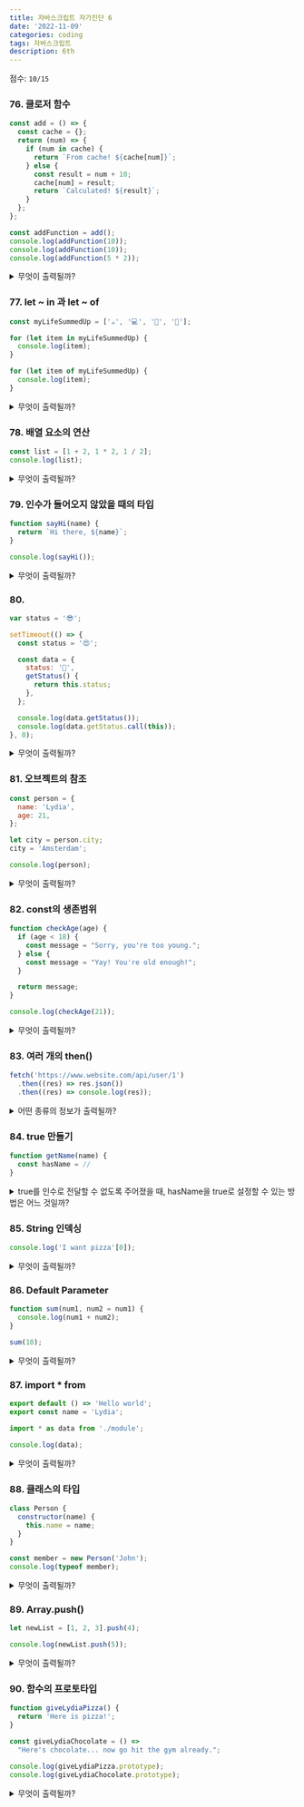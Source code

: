 ```yaml
---
title: 자바스크립트 자가진단 6
date: '2022-11-09'
categories: coding
tags: 자바스크립트
description: 6th
---
```

<HeadingNavigator />

점수: `10/15`

### 76. 클로저 함수
```js
const add = () => {
  const cache = {};
  return (num) => {
    if (num in cache) {
      return `From cache! ${cache[num]}`;
    } else {
      const result = num + 10;
      cache[num] = result;
      return `Calculated! ${result}`;
    }
  };
};

const addFunction = add();
console.log(addFunction(10));
console.log(addFunction(10));
console.log(addFunction(5 * 2));
```
<details>
  <summary>무엇이 출력될까?</summary>
    <>
    - 내 생각 : Calculated! 20 From cache! 20 From cache! 20
    - 이유? : 클로저 함수다. add()를 할당받은 시점에서 addFunction은 하나의 독자적인 우주고, `cache`값 등 자신이 태어난 환경을 기억한다(memorized). 여기서 `addFunction()`의 인수는 `return`의 인수로 들어간다. 관건은 5 * 2가 어떻게 처리되냐인데, 연산이 되어 10으로 들어갈 거라 생각했다.
    - 사족 : -
    - 오답노트 : - 
    </>
</details>

### 77. let ~ in 과 let ~ of
```js
const myLifeSummedUp = ['☕', '💻', '🍷', '🍫'];

for (let item in myLifeSummedUp) {
  console.log(item);
}

for (let item of myLifeSummedUp) {
  console.log(item);
}
```
<details>
  <summary>무엇이 출력될까?</summary>
    <>
    - 내 생각 : "☕" "💻" "🍷" "🍫" 그리고 0 1 2 3
    - 이유? : let~in은 배열의 값을, let~of는 배열의 인덱스를 반환한다고 생각했다.
    - 오답노트 : 반대였다. 배열은 사실 다음과 같이 볼 수 있다. {0: "☕", 1: "💻", 2: "🍷", 3: "🍫"}. 우리가 쉽게 배열 인덱스라 부르는 것은 오브젝트의 키값이다.  
    let~in은 "Enumerable"(열거가능한) 속성을, let~of는 "iterable"(반복가능한) 속성을 추출한다. 여기서 열거가능한 속성은 (사실은 오브젝트인)배열의 키값 = 그러니까 인덱스다. 반복가능한 속성은 그에 할당된 값 = 배열의 요소다.
    - 사족 : 키값은 반복가능한 속성이 아닌가? Enumerable과 Iterable의 명명 기준이 뭘까?
    </>
</details>

### 78. 배열 요소의 연산
```js
const list = [1 + 2, 1 * 2, 1 / 2];
console.log(list);
```
<details>
  <summary>무엇이 출력될까?</summary>
    <>
    - 내 생각 : [3, 2, 0.5]
    - 이유? : 정상적으로 연산이 될 것 같다.
    - 사족 : 배열은 모든 값을 가질 수 있다. string|number|object|...[]
    - 오답노트 : -
    </>
</details>

### 79. 인수가 들어오지 않았을 때의 타입
```js
function sayHi(name) {
  return `Hi there, ${name}`;
}

console.log(sayHi());
```
<details>
  <summary>무엇이 출력될까?</summary>
    <>
    - 내 생각 : Hi there, undefined
    - 이유? : 타입스크립트에서 파라미터가 옵셔널할 때 `undefined`가 붙었다.
    - 사족 : -
    - 오답노트 : -
    </>
</details>

### 80. 
```js
var status = '😎';

setTimeout(() => {
  const status = '😍';

  const data = {
    status: '🥑',
    getStatus() {
      return this.status;
    },
  };

  console.log(data.getStatus());
  console.log(data.getStatus.call(this));
}, 0);
```
<details>
  <summary>무엇이 출력될까?</summary>
    <>
    - 내 생각 : "🥑" 그리고 "😍"
    - 이유? : 첫번째 this는 data의 블록 스코프에 걸린다. 따라서 아보카도가 출력된다. 두번째에는 콜을 통해 상위 객체에 this를 연결하고 실행했다. 따라서 하트얼굴이 출력된다.
    - 사족 : -
    - 오답노트 : 함수에서, `this` 키워드는 *함수가 속해 있는 객체*를 참조한다. setTimeout()에서 `this`가 참조하는 것은 전역객체다. 따라서 선글라스가 출력된다.
    </>
</details>

### 81. 오브젝트의 참조
```js
const person = {
  name: 'Lydia',
  age: 21,
};

let city = person.city;
city = 'Amsterdam';

console.log(person);
```
<details>
  <summary>무엇이 출력될까?</summary>
    <>
    - 내 생각 : { name: "Lydia", age: 21, city: undefined }
    - 이유? : city를 참조에서 값으로 재할당했다. person 오브젝트와는 연이 끊어졌고, 그럼 남은 person의 값이 무엇이냐가 문제다. 난 `let city = person.city`는 사실 `let city = person.city = undefined`와 같다고 생각했다. 보이진 않지만 오브젝트에 값 할당이 일어난 거라고 말이다.
    - 사족 : -
    - 오답노트 : person.city가 `undefined`값을 가지는 것은 맞지만, city가 person 객체 자체를 참조하는 것은 아니다. city는 person 객체에서 city라는 속성의 값을 자신의 현재 값으로 요청했을 뿐이다. 결국 원래의 오브젝트가 반환된다.
    </>
</details>

### 82. const의 생존범위
```js
function checkAge(age) {
  if (age < 18) {
    const message = "Sorry, you're too young.";
  } else {
    const message = "Yay! You're old enough!";
  }

  return message;
}

console.log(checkAge(21));
```
<details>
  <summary>무엇이 출력될까?</summary>
    <>
    - 내 생각 : ReferenceError
    - 이유? : message의 생존범위는 블록 스코프다. if문을 빠져나오지 못하고 소멸됐기 때문에 바깥의 리턴은 message가 무엇인지 알지 못한다.
    - 사족 : -
    - 오답노트 : -
    </>
</details>

### 83. 여러 개의 then()
```js
fetch('https://www.website.com/api/user/1')
  .then((res) => res.json())
  .then((res) => console.log(res));
```
<details>
  <summary>어떤 종류의 정보가 출력될까?</summary>
    <>
    - 내 생각 : 이전 .then()에서 callback된 결과
    - 이유? : .then()이 연속될 경우 이전에서 resolve 된 값이 이어진다.
    - 사족 : -
    - 오답노트 : -
    </>
</details>

### 84. true 만들기
```js
function getName(name) {
  const hasName = //
}
```
<details>
  <summary>true를 인수로 전달할 수 없도록 주어졌을 때, hasName을 true로 설정할 수 있는 방법은 어느 것일까?</summary>
    <>
    - 내 생각 : 
    - 이유? : 
    - 사족 : -
    - 오답노트 : 질문을 잘못 이해했다. `true`로 취급되는 모든 값을 못 받는 줄 알았다. 어떤 타입의 인수가 들어와도 `true | false` 값을 나타내기 위해선 `!!name`밖에 정답이 없다.
    </>
</details>

### 85. String 인덱싱
```js
console.log('I want pizza'[0]);
```
<details>
  <summary>무엇이 출력될까?</summary>
    <>
    - 내 생각 : "I"
    - 이유? : 원시값이지만 `String 래퍼`에 의해 순간 객체처럽 취급된다. 어레이와 같이 숨은 키=인덱스값이 글자마다 붙어, 대괄호 인덱싱은 물론 `indexOf`와 같은 프로토타입 메써드를 사용할 수 있게 된다.
    - 사족 : -
    - 오답노트 : -
    </>
</details>

### 86. Default Parameter
```js
function sum(num1, num2 = num1) {
  console.log(num1 + num2);
}

sum(10);
```
<details>
  <summary>무엇이 출력될까?</summary>
    <>
    - 내 생각 : 20
    - 이유? :  두번째 인수를 넘겨받지 못했을 때, num2의 기본값은 num1이다.  
    - 사족 : -
    - 오답노트 : -
    </>
</details>

### 87. import * from 
```js module.js
export default () => 'Hello world';
export const name = 'Lydia';
```
```js index.js
import * as data from './module';

console.log(data);
```
<details>
  <summary>무엇이 출력될까?</summary>
    <>
    - 내 생각 : { default: [Function (anonymous)], name: "Lydia" }
    - 이유? : * 와일드카드를 통해 module의 객체 전체를 가져온다.
    - 사족 : -
    - 오답노트 : -
    </>
</details>

### 88. 클래스의 타입
```js
class Person {
  constructor(name) {
    this.name = name;
  }
}

const member = new Person('John');
console.log(typeof member);
```
<details>
  <summary>무엇이 출력될까?</summary>
    <>
    - 내 생각 : "object"
    - 이유? : typeof 연산자는 원시타입을 검출한다. 인스턴스인 member의 본질은 `object`다.
    - 사족 : -
    - 오답노트 : -
    </>
</details>

### 89. Array.push()
```js
let newList = [1, 2, 3].push(4);

console.log(newList.push(5));
```
<details>
  <summary>무엇이 출력될까?</summary>
    <>
    - 내 생각 : Error
    - 이유? : 앞선 문제에도 나왔는데, `[1, 2, 3].push(4)`는 베열 `[1, 2, 3, 4]`가 아니라 배열의 크기를 리턴한다. 4.push()는 성립하지 않으므로 `Error`가 뜬다.
    - 사족 : -
    - 오답노트 : -
    </>
</details>

### 90. 함수의 프로토타입
```js
function giveLydiaPizza() {
  return 'Here is pizza!';
}

const giveLydiaChocolate = () =>
  "Here's chocolate... now go hit the gym already.";

console.log(giveLydiaPizza.prototype);
console.log(giveLydiaChocolate.prototype);
```
<details>
  <summary>무엇이 출력될까?</summary>
    <>
    - 내 생각 : { constructor: ...} { constructor: ...}
    - 이유? : 프로토타입을 가지지 않는 객체는 사용자가 중괄호를 열어 직접 만든 객체, new Object() 제너레이터로 만든 객체뿐이다. 일반함수든 화살표함수든 프로토타입은 `object`다.
    - 사족 : -
    - 오답노트 : ... 화살표 함수도 `prototype` 속성을 가지지 않는다고 한다.
    </>
</details>